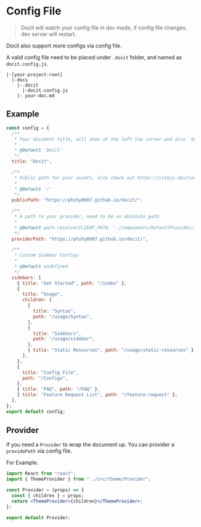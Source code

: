 # Config File

> Docit will watch your config file in dev mode, if config file changes, dev server will restart.

Docit also support more configs via config file.

A valid config file need to be placed under `.docit` folder, and named as `docit.config.js`.

```
|-[your-project-root]
  |-docs
    |-.docit
      |-docit.config.js
    |- your-doc.md
```

## Example

```js
const config = {
  /**
   * Your document title, will show at the left top corner and also `document.title`
   *
   * @Default 'Docit'
   */
  title: "Docit",

  /**
   * Public path for your assets, also check out https://vitejs.dev/config/#base
   *
   * @Default '/'
   */
  publicPath: "https://phshy0607.github.io/docit/",

  /**
   * A path to your provider, need to be an absolute path.
   *
   * @Default path.resolve(CLIENT_PATH, './components/DefaultProvider/index.js'),
   */
  providerPath: "https://phshy0607.github.io/docit/",

  /**
   * Custom Sidebar Configs
   *
   * @Default undefined
   */
  sidebars: [
    { title: "Get Started", path: "/index" },
    {
      title: "Usage",
      children: [
        {
          title: "Syntax",
          path: "/usage/Syntax",
        },
        {
          title: "Sidebars",
          path: "/usage/sidebar",
        },
        { title: "Static Resources", path: "/usage/static-resources" },
      ],
    },
    {
      title: "Config File",
      path: "/Configs",
    },
    { title: "FAQ", path: "/FAQ" },
    { title: "Feature Request List", path: "/feature-request" },
  ],
};
export default config;
```

## Provider

If you need a `Provider` to wrap the document up. You can provider a `providePath` via config file.

For Example.

```jsx
import React from "react";
import { ThemeProvider } from "../src/theme/Provider";

const Provider = (props) => {
  const { children } = props;
  return <ThemeProvider>{children}</ThemeProvider>;
};

export default Provider;
```
